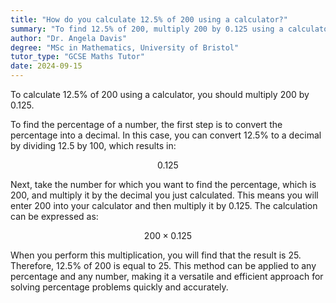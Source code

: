 ```yaml
---
title: "How do you calculate 12.5% of 200 using a calculator?"
summary: "To find 12.5% of 200, multiply 200 by 0.125 using a calculator."
author: "Dr. Angela Davis"
degree: "MSc in Mathematics, University of Bristol"
tutor_type: "GCSE Maths Tutor"
date: 2024-09-15
---
```


To calculate $12.5\%$ of $200$ using a calculator, you should multiply $200$ by $0.125$.

To find the percentage of a number, the first step is to convert the percentage into a decimal. In this case, you can convert $12.5\%$ to a decimal by dividing $12.5$ by $100$, which results in:

$$
0.125
$$

Next, take the number for which you want to find the percentage, which is $200$, and multiply it by the decimal you just calculated. This means you will enter $200$ into your calculator and then multiply it by $0.125$. The calculation can be expressed as:

$$
200 \times 0.125
$$

When you perform this multiplication, you will find that the result is $25$. Therefore, $12.5\%$ of $200$ is equal to $25$. This method can be applied to any percentage and any number, making it a versatile and efficient approach for solving percentage problems quickly and accurately.
    